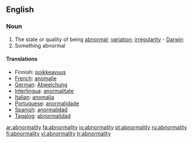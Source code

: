 ==English==
===Noun===
{{en-noun|abnormalities}}

#The state or quality of being [[abnormal]]; [[variation]]; [[irregularity]] - [[Darwin]]
#Something abnormal

====Translations====
*Finnish: [[poikkeavuus]]
*[[French]]: [[anomalie]]
*[[German]]: [[Abweichung]]
*[[Interlingua]]: [[anormalitate]]
*[[Italian]]: [[anomalia]]
*[[Portuguese]]: [[anormalidade]]
*[[Spanish]]: [[anormalidad]]
*[[Tagalog]]: [[abnormalidad]]

[[ar:abnormality]]
[[fa:abnormality]]
[[io:abnormality]]
[[pt:abnormality]]
[[ru:abnormality]]
[[fi:abnormality]]
[[vi:abnormality]]
[[tr:abnormality]]